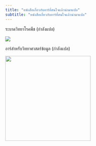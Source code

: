 ```yaml
---
title: "หนังสือเกี่ยวกับอาร์ที่สนใจแล้วนำมาแปล"
subtitle: "หนังสือเกี่ยวกับอาร์ที่สนใจแล้วนำมาแปล"
---
```



ระบาดวิทยาโรคพืช (กำลังแปล)

 [![](https://r4pde.netlify.app/cover.png)](https://kanthjs.github.io/plantpathologyTH)
 
อาร์สำหรับวิทยาศาสตร์ข้อมูล (กำลังแปล)

<a href="https://OTexts.org/fpp3/"><img src="https://r4ds.hadley.nz/cover.jpg" height="270" align="center"/></a>
